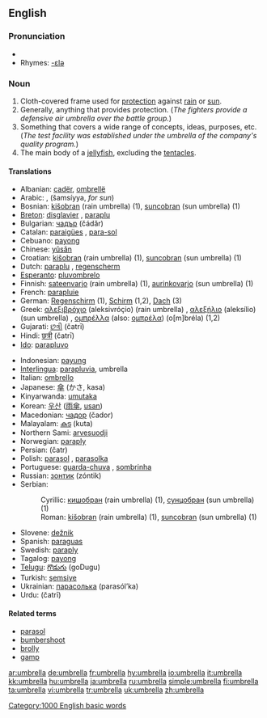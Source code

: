{{wikipedia}}
==English==

===Pronunciation===
*{{audio|en-us-umbrella.ogg|Audio (US)}}
*Rhymes: [[Rhymes:English:-ɛlə|-ɛlə]]

===Noun===
{{en-noun}}

# Cloth-covered frame used for [[protection]] against [[rain]] or [[sun]].
# Generally, anything that provides protection. (''The fighters provide a defensive air umbrella over the battle group.'')
# Something that covers a wide range of concepts, ideas, purposes, etc. (''The test facility was established under the umbrella of the company's quality program.'')
# The main body of a [[jellyfish]], excluding the [[tentacle]]s.

====Translations====
{{top}}
*Albanian: [[çadër]], [[ombrellë]]
*Arabic: {{ARchar|[[مظلة]]}} {{Unicode|(maʐálla, ''for rain'')}} {{f}}, {{ARchar|[[شمسية|شّمسيّة]]}} (šamsíyya, ''for sun'') {{f}}
*Bosnian: [[kišobran]] (rain umbrella) {{m}} (1), [[suncobran]] (sun umbrella) {{m}} (1)
*[[Breton]]: [[disglavier]] {{m}}, [[paraplu]] {{m}}
*Bulgarian: [[чадър]] (čádǎr) {{m}}
*Catalan: [[paraigües]] {{m}}, [[para-sol]] {{m}}
*Cebuano: [[payong]]
*Chinese: [[yǔsǎn]] {{zh-ts|[[雨傘]]|[[雨伞]]}}
*Croatian: [[kišobran]] (rain umbrella) {{m}} (1), [[suncobran]] (sun umbrella) {{m}} (1)
*Dutch: [[paraplu]] {{m}}, [[regenscherm]] {{n}}
*[[Esperanto]]: [[pluvombrelo]]
*Finnish: [[sateenvarjo]] (rain umbrella) (1), [[aurinkovarjo]] (sun umbrella) (1)
*French: [[parapluie]] {{m}}
*German: [[Regenschirm]] {{m}} (1), [[Schirm]] {{m}} (1,2), [[Dach]] {{n}} (3)
*Greek: [[αλεξιβρόχιο]] (aleksivróçio) (rain umbrella) {{n}}, [[αλεξήλιο]] (aleksílio) (sun umbrella) {{n}}, [[ομπρέλλα]] (also: [[ομπρέλα]]) (o[m]bréla) {{f}} (1,2)
*Gujarati: [[છત્રી]] (čatrī) {{f}}
*Hindi: [[छत्री]] (čatrī) {{f}}
*[[Ido]]: [[parapluvo]]
{{mid}}
*Indonesian: [[payung]]
*[[Interlingua]]: [[parapluvia]], umbrella
*Italian: [[ombrello]] {{m}}
*Japanese: [[傘]] (かさ, kasa)
*Kinyarwanda: [[umutaka]]
*Korean: [[우산]] ([[雨傘]], [[usan]])
*Macedonian: [[чадор]] (čador) {{m}}
*Malayalam: [[കുട]] (kuta)
*Northern Sami: [[arvesuodji]]
*Norwegian: [[paraply]] {{c}}
*Persian: {{FAchar|[[چتر]]}} (čatr)
*Polish: [[parasol]] {{m}}, [[parasolka]] {{f}}
*Portuguese: [[guarda-chuva]] {{m}}, [[sombrinha]] {{f}}
*Russian: [[зонтик]] (zóntik) {{m}}
*Serbian:
*:Cyrillic: [[кишобран]] (rain umbrella) {{m}} (1), [[сунцобран]] (sun umbrella) {{m}} (1)
*:Roman: [[kišobran]] (rain umbrella) {{m}} (1), [[suncobran]] (sun umbrella) {{m}} (1)
*Slovene: [[dežnik]] {{m}}
*Spanish: [[paraguas]] {{m}}
*Swedish: [[paraply]] {{n}}
*Tagalog: [[payong]]
*[[Telugu]]: [[గొడుగు]] (goDugu)
*Turkish: [[şemsiye]]
*Ukrainian: [[парасолька]] (parasól’ka) {{f}}
*Urdu: {{URchar|[[چھتری]]}} (čatrī) {{f}}
{{bottom}}

====Related terms====
*[[parasol]]
*[[bumbershoot]]
*[[brolly]]
*[[gamp]]

[[Category:1000 English basic words]]

[[ar:umbrella]]
[[de:umbrella]]
[[fr:umbrella]]
[[hy:umbrella]]
[[io:umbrella]]
[[it:umbrella]]
[[kk:umbrella]]
[[hu:umbrella]]
[[ja:umbrella]]
[[ru:umbrella]]
[[simple:umbrella]]
[[fi:umbrella]]
[[ta:umbrella]]
[[vi:umbrella]]
[[tr:umbrella]]
[[uk:umbrella]]
[[zh:umbrella]]